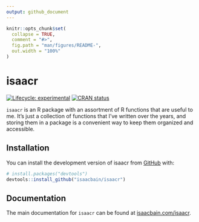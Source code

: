 ```yaml
---
output: github_document
---
```


<!-- README.md is generated from README.Rmd. Please edit that file -->

```r
knitr::opts_chunk$set(
  collapse = TRUE,
  comment = "#>",
  fig.path = "man/figures/README-",
  out.width = "100%"
)
```

# isaacr

<!-- badges: start -->
[![Lifecycle: experimental](https://img.shields.io/badge/lifecycle-experimental-orange.svg)](https://lifecycle.r-lib.org/articles/stages.html#experimental)
[![CRAN status](https://www.r-pkg.org/badges/version/koordinatr)](https://CRAN.R-project.org/package=koordinatr)
<!-- badges: end -->

`isaacr` is an R package with an assortment of R functions that are useful to me. It's just a collection of functions that I've written over the years, and storing them in a package is a convenient way to keep them organized and accessible.

## Installation

You can install the development version of isaacr from [GitHub](https://github.com/) with:

``` r
# install.packages("devtools")
devtools::install_github("isaacbain/isaacr")
```

## Documentation

The main documentation for `isaacr` can be found at [isaacbain.com/isaacr](https://isaacbain.com/isaacr/).

